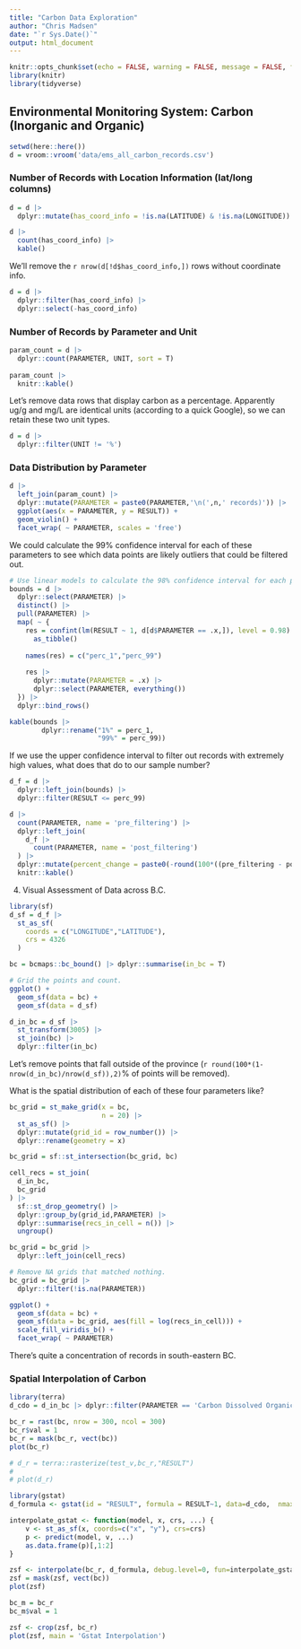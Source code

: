```yaml
---
title: "Carbon Data Exploration"
author: "Chris Madsen"
date: "`r Sys.Date()`"
output: html_document
---
```


```r
knitr::opts_chunk$set(echo = FALSE, warning = FALSE, message = FALSE, fig.width = 8, fig.height = 6)
library(knitr)
library(tidyverse)
```

## Environmental Monitoring System: Carbon (Inorganic and Organic)

```r
setwd(here::here())
d = vroom::vroom('data/ems_all_carbon_records.csv')
```

### Number of Records with Location Information (lat/long columns)

```r
d = d |> 
  dplyr::mutate(has_coord_info = !is.na(LATITUDE) & !is.na(LONGITUDE))

d |> 
  count(has_coord_info) |> 
  kable()
```

We'll remove the `r nrow(d[!d$has_coord_info,])` rows without coordinate info.

```r
d = d |> 
  dplyr::filter(has_coord_info) |> 
  dplyr::select(-has_coord_info)
```

### Number of Records by Parameter and Unit

```r
param_count = d |> 
  dplyr::count(PARAMETER, UNIT, sort = T) 
  
param_count |> 
  knitr::kable()
```

Let's remove data rows that display carbon as a percentage. Apparently ug/g and mg/L are identical units (according to a quick Google), so we can retain these two unit types.

```r
d = d |> 
  dplyr::filter(UNIT != '%')
```

### Data Distribution by Parameter

```r
d |> 
  left_join(param_count) |> 
  dplyr::mutate(PARAMETER = paste0(PARAMETER,'\n(',n,' records)')) |> 
  ggplot(aes(x = PARAMETER, y = RESULT)) + 
  geom_violin() + 
  facet_wrap( ~ PARAMETER, scales = 'free')
```

We could calculate the 99% confidence interval for each of these parameters to see which data points are likely outliers that could be filtered out.

```r
# Use linear models to calculate the 98% confidence interval for each parameter separately.
bounds = d |> 
  dplyr::select(PARAMETER) |> 
  distinct() |> 
  pull(PARAMETER) |> 
  map( ~ {
    res = confint(lm(RESULT ~ 1, d[d$PARAMETER == .x,]), level = 0.98) |> 
      as_tibble()
    
    names(res) = c("perc_1","perc_99")
    
    res |> 
      dplyr::mutate(PARAMETER = .x) |> 
      dplyr::select(PARAMETER, everything())
  }) |> 
  dplyr::bind_rows()

kable(bounds |> 
        dplyr::rename("1%" = perc_1,
                      "99%" = perc_99))
```

If we use the upper confidence interval to filter out records with extremely high values, what does that do to our sample number?

```r
d_f = d |> 
  dplyr::left_join(bounds) |> 
  dplyr::filter(RESULT <= perc_99)

d |> 
  count(PARAMETER, name = 'pre_filtering') |> 
  dplyr::left_join(
    d_f |> 
      count(PARAMETER, name = 'post_filtering')
  ) |> 
  dplyr::mutate(percent_change = paste0(-round(100*((pre_filtering - post_filtering)/pre_filtering),2),'%')) |> 
  knitr::kable()
```

4. Visual Assessment of Data across B.C.
```r
library(sf)
d_sf = d_f |> 
  st_as_sf(
    coords = c("LONGITUDE","LATITUDE"),
    crs = 4326
  )

bc = bcmaps::bc_bound() |> dplyr::summarise(in_bc = T)

# Grid the points and count.
ggplot() + 
  geom_sf(data = bc) + 
  geom_sf(data = d_sf)
```

```r
d_in_bc = d_sf |> 
  st_transform(3005) |> 
  st_join(bc) |> 
  dplyr::filter(in_bc)
```

Let's remove points that fall outside of the province (`r round(100*(1-nrow(d_in_bc)/nrow(d_sf)),2)`% of points will be removed).

What is the spatial distribution of each of these four parameters like?

```r
bc_grid = st_make_grid(x = bc,
                       n = 20) |> 
  st_as_sf() |> 
  dplyr::mutate(grid_id = row_number()) |> 
  dplyr::rename(geometry = x)

bc_grid = sf::st_intersection(bc_grid, bc)

cell_recs = st_join(
  d_in_bc,
  bc_grid
) |> 
  sf::st_drop_geometry() |> 
  dplyr::group_by(grid_id,PARAMETER) |> 
  dplyr::summarise(recs_in_cell = n()) |> 
  ungroup()

bc_grid = bc_grid |> 
  dplyr::left_join(cell_recs)

# Remove NA grids that matched nothing.
bc_grid = bc_grid |> 
  dplyr::filter(!is.na(PARAMETER))

ggplot() + 
  geom_sf(data = bc) + 
  geom_sf(data = bc_grid, aes(fill = log(recs_in_cell))) + 
  scale_fill_viridis_b() + 
  facet_wrap( ~ PARAMETER)
```

There's quite a concentration of records in south-eastern BC.

### Spatial Interpolation of Carbon

```r
library(terra)
d_cdo = d_in_bc |> dplyr::filter(PARAMETER == 'Carbon Dissolved Organic')

bc_r = rast(bc, nrow = 300, ncol = 300)
bc_r$val = 1
bc_r = mask(bc_r, vect(bc))
plot(bc_r)

# d_r = terra::rasterize(test_v,bc_r,"RESULT")
# 
# plot(d_r)

library(gstat)
d_formula <- gstat(id = "RESULT", formula = RESULT~1, data=d_cdo,  nmax=7, set=list(idp = .5))

interpolate_gstat <- function(model, x, crs, ...) {
	v <- st_as_sf(x, coords=c("x", "y"), crs=crs)
	p <- predict(model, v, ...)
	as.data.frame(p)[,1:2]
}

zsf <- interpolate(bc_r, d_formula, debug.level=0, fun=interpolate_gstat, crs=crs(bc_r), index=1)
zsf = mask(zsf, vect(bc))
plot(zsf)

bc_m = bc_r
bc_m$val = 1

zsf <- crop(zsf, bc_r)
plot(zsf, main = 'Gstat Interpolation')
```


